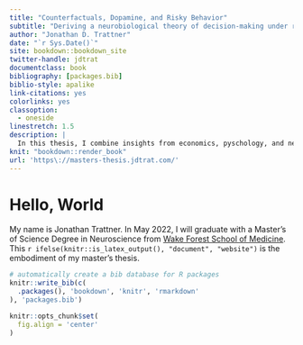 ```yaml
--- 
title: "Counterfactuals, Dopamine, and Risky Behavior"
subtitle: "Deriving a neurobiological theory of decision-making under risk"
author: "Jonathan D. Trattner"
date: "`r Sys.Date()`"
site: bookdown::bookdown_site
twitter-handle: jdtrat
documentclass: book
bibliography: [packages.bib]
biblio-style: apalike
link-citations: yes
colorlinks: yes
classoption:
  - oneside
linestretch: 1.5
description: |
  In this thesis, I combine insights from economics, pyschology, and neuroscience to contribute towards our understanding of the biological processes underlying human decision-making under risk. Specifically, I (i) develop 'counterfactual utility theory' as an alternative to expected utility theory to explain decision-making under risk; and (ii) assess the predictive accuracy of counterfactual utility theory on human choice data from a sure-bet or gamble task.
knit: "bookdown::render_book"
url: 'https\://masters-thesis.jdtrat.com/'
---
```


# Hello, World {-}

My name is Jonathan Trattner. In May 2022, I will graduate with a Master's of Science Degree in Neuroscience from [Wake Forest School of Medicine](https://wakehealth.edu). This `r ifelse(knitr::is_latex_output(), "document", "website")` is the embodiment of my master's thesis. 

```r
# automatically create a bib database for R packages
knitr::write_bib(c(
  .packages(), 'bookdown', 'knitr', 'rmarkdown'
), 'packages.bib')

knitr::opts_chunk$set(
  fig.align = 'center'
)
```
